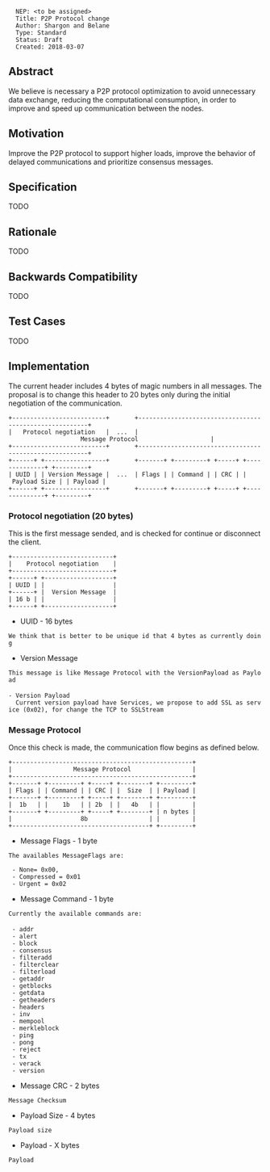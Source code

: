 <pre>
  NEP: <to be assigned>
  Title: P2P Protocol change
  Author: Shargon and Belane
  Type: Standard
  Status: Draft
  Created: 2018-03-07
</pre>

==Abstract==

We believe is necessary a P2P protocol optimization to avoid unnecessary data exchange, reducing the computational consumption, in order to improve and speed up communication between the nodes.

==Motivation==

Improve the P2P protocol to support higher loads, improve the behavior of delayed communications and prioritize consensus messages.

==Specification==

TODO

==Rationale==

TODO

==Backwards Compatibility==

TODO

==Test Cases==

TODO

==Implementation==

The current header includes 4 bytes of magic numbers in all messages. 
The proposal is to change this header to 20 bytes only during the initial negotiation of the communication.

 +--------------------------+       +--------------------------------------------------------+
 |   Protocol negotiation   |  ...  |                    Message Protocol                    |  
 +--------------------------+       +--------------------------------------------------------+
 +------+ +-----------------+       +-------+ +---------+ +-----+ +--------------+ +---------+
 | UUID | | Version Message |  ...  | Flags | | Command | | CRC | | Payload Size | | Payload |
 +------+ +-----------------+       +-------+ +---------+ +-----+ +--------------+ +---------+

===Protocol negotiation (20 bytes)===

This is the first message sended, and is checked for continue or disconnect the client.

 +----------------------------+
 |    Protocol negotiation    |
 +----------------------------+
 +------+ +-------------------+
 | UUID | |                   |
 +------+ |  Version Message  |
 | 16 b | |                   |
 +------+ +-------------------+ 
 
* UUID - 16 bytes
 We think that is better to be unique id that 4 bytes as currently doing
 
* Version Message
 This message is like Message Protocol with the VersionPayload as Payload
 
 - Version Payload
   Current version payload have Services, we propose to add SSL as service (0x02), for change the TCP to SSLStream

===Message Protocol===

Once this check is made, the communication flow begins as defined below.

 +--------------------------------------------------+
 |                 Message Protocol                 |  
 +--------------------------------------------------+
 +-------+ +---------+ +-----+ +--------+ +---------+
 | Flags | | Command | | CRC | |  Size  | | Payload |
 +-------+ +---------+ +-----+ +--------+ +---------+
 |  1b   | |    1b   | | 2b  | |   4b   | |         |
 +-------+ +---------+ +-----+ +--------+ | n bytes |
 |                   8b                 | |         |
 +--------------------------------------+ +---------+

* Message Flags - 1 byte
 The availables MessageFlags are:
  
  - None= 0x00,
  - Compressed = 0x01
  - Urgent = 0x02

* Message Command - 1 byte
 Currently the available commands are:
 
  - addr
  - alert
  - block
  - consensus
  - filteradd
  - filterclear
  - filterload
  - getaddr
  - getblocks
  - getdata
  - getheaders
  - headers
  - inv
  - mempool
  - merkleblock
  - ping
  - pong
  - reject
  - tx
  - verack
  - version

* Message CRC - 2 bytes
 Message Checksum

* Payload Size - 4 bytes
 Payload size

* Payload - X bytes
 Payload
